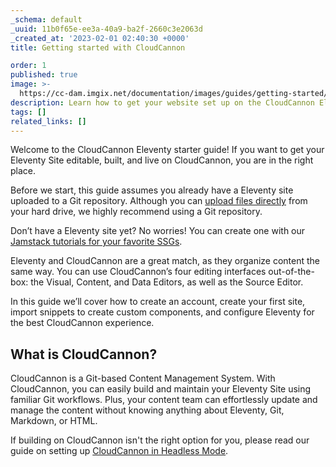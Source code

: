 ```yaml
---
_schema: default
_uuid: 11b0f65e-ee3a-40a9-ba2f-2660c3e2063d
_created_at: '2023-02-01 02:40:30 +0000'
title: Getting started with CloudCannon

order: 1
published: true
image: >-
  https://cc-dam.imgix.net/documentation/images/guides/getting-started/guide-thumbnails/CloudCannon-Getting-Started-Thumbnail-Eleventy.png
description: Learn how to get your website set up on the CloudCannon Eleventy CMS.
tags: []
related_links: []
---
```

Welcome to the CloudCannon Eleventy starter guide! If you want to get your Eleventy Site editable, built, and live on CloudCannon, you are in the right place.

Before we start, this guide assumes you already have a Eleventy site uploaded to a Git repository. Although you can <a target="_blank" rel="noopener" href="https://cloudcannon.com/documentation/articles/create-a-site-with-direct-upload/">upload files directly</a> from your hard drive, we highly recommend using a Git repository.

Don’t have a Eleventy site yet? No worries! You can create one with our <a target="_blank" rel="noopener" href="https://cloudcannon.com/tutorials/">Jamstack tutorials for your favorite SSGs</a>.

Eleventy and CloudCannon are a great match, as they organize content the same way. You can use CloudCannon’s four editing interfaces out-of-the-box: the Visual, Content, and Data Editors, as well as the Source Editor.

In this guide we’ll cover how to create an account, create your first site, import snippets to create custom components, and configure Eleventy for the best CloudCannon experience.

## What is CloudCannon?

CloudCannon is a Git-based Content Management System. With CloudCannon, you can easily build and maintain your Eleventy Site using familiar Git workflows. Plus, your content team can effortlessly update and manage the content without knowing anything about Eleventy, Git, Markdown, or HTML.

If building on CloudCannon isn't the right option for you, please read our guide on setting up [CloudCannon in Headless Mode](/documentation/guides/headless-starter-guide/).